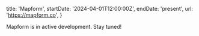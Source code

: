   title: 'Mapform',
  startDate: '2024-04-01T12:00:00Z',
  endDate: 'present',
  url: 'https://mapform.co',
}

Mapform is in active development. Stay tuned!